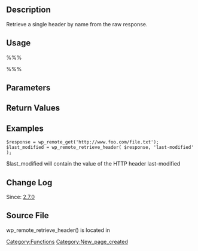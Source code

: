 == Description ==

Retrieve a single header by name from the raw response.

== Usage ==

%%% <?php wp_remote_retrieve_header( $response, $header ); ?> %%%


== Parameters ==

{{Parameter|$response|array|no description|required}}

{{Parameter|$header|string|Header name to retrieve value from.|required}}

== Return Values ==

{{Return||string|The header value. Empty string on if incorrect parameter given, or if the header doesnt exist.}}

== Examples ==

<pre>
$response = wp_remote_get('http://www.foo.com/file.txt');
$last_modified = wp_remote_retrieve_header( $response, 'last-modified' );
</pre>

$last_modified will contain the value of the HTTP header last-modified

== Change Log ==

Since: [[Version 2.7.0|2.7.0]]

== Source File ==

wp_remote_retrieve_header() is located in {{Trac|wp-includes/http.php}}

[[Category:Functions]]

[[Category:New_page_created]]